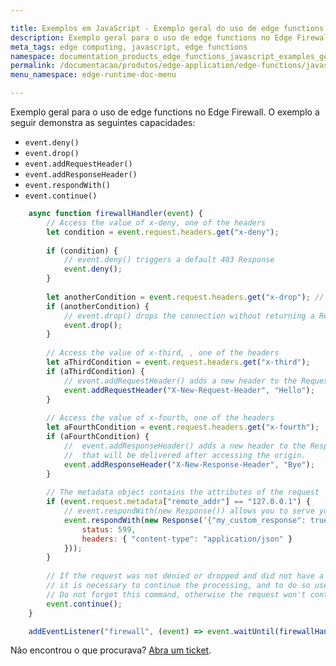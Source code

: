 ```yaml
---

title: Exemplos em JavaScript - Exemplo geral do uso de edge functions no Edge Firewall
description: Exemplo geral para o uso de edge functions no Edge Firewall.
meta_tags: edge computing, javascript, edge functions
namespace: documentation_products_edge_functions_javascript_examples_general_firewall_example
permalink: /documentacao/produtos/edge-application/edge-functions/javascript-examples/general-firewall-example/
menu_namespace: edge-runtime-doc-menu

---
```


Exemplo geral para o uso de edge functions no Edge Firewall. O exemplo a seguir demonstra as seguintes capacidades:

- `event.deny()`
- `event.drop()`
- `event.addRequestHeader()`
- `event.addResponseHeader()`
- `event.respondWith()`
- `event.continue()`

```js
    async function firewallHandler(event) {
        // Access the value of x-deny, one of the headers
        let condition = event.request.headers.get("x-deny");
    
        if (condition) {
            // event.deny() triggers a default 403 Response
            event.deny();
        }
    
        let anotherCondition = event.request.headers.get("x-drop"); // Access the value of x-drop, , one of the headers
        if (anotherCondition) {
            // event.drop() drops the connection without returning a Response
            event.drop();
        }
    
        // Access the value of x-third, , one of the headers
        let aThirdCondition = event.request.headers.get("x-third");
        if (aThirdCondition) {
            // event.addRequestHeader() adds a new header to the Request object, passing key:"value".
            event.addRequestHeader("X-New-Request-Header", "Hello");
        }
    
        // Access the value of x-fourth, one of the headers
        let aFourthCondition = event.request.headers.get("x-fourth");
        if (aFourthCondition) {
            //  event.addResponseHeader() adds a new header to the Response object
            //  that will be delivered after accessing the origin. 
            event.addResponseHeader("X-New-Response-Header", "Bye");
        }
    
        // The metadata object contains the attributes of the request
        if (event.request.metadata["remote_addr"] == "127.0.0.1") {
            // event.respondWith(new Response()) allows you to serve your own Response
            event.respondWith(new Response('{"my_custom_response": true}', {
                status: 599,
                headers: { "content-type": "application/json" }
            }));
        }
    
        // If the request was not denied or dropped and did not have a Response returned,
        // it is necessary to continue the processing, and to do so use use -> event.continue()
        // Do not forget this command, otherwise the request won't continue!
        event.continue();
    }

    addEventListener("firewall", (event) => event.waitUntil(firewallHandler(event)));
```


Não encontrou o que procurava? [Abra um ticket](https://tickets.azion.com/pt-BR/support/login/).
